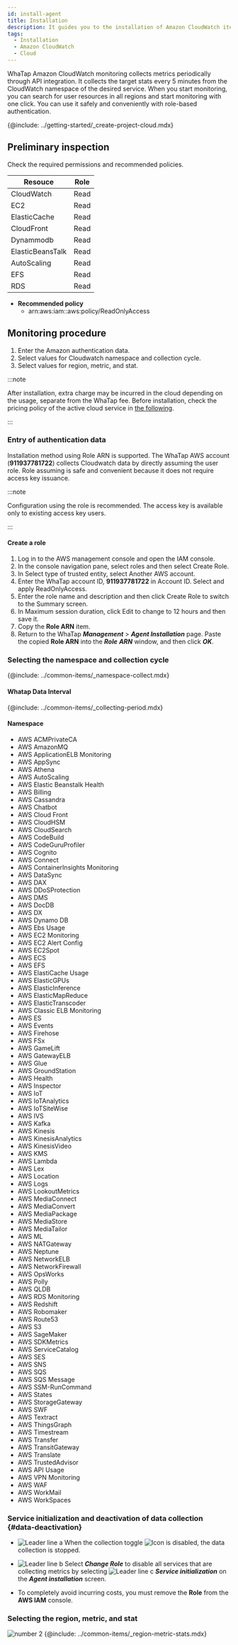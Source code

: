 ```yaml
---
id: install-agent
title: Installation
description: It guides you to the installation of Amazon CloudWatch items.
tags:
  - Installation
  - Amazon CloudWatch
  - Cloud
---
```



WhaTap Amazon CloudWatch monitoring collects metrics periodically through API integration. It collects the target stats every 5 minutes from the CloudWatch namespace of the desired service. When you start monitoring, you can search for user resources in all regions and start monitoring with one click. You can use it safely and conveniently with role-based authentication. 

{@include: ../getting-started/_create-project-cloud.mdx} 

## Preliminary inspection

Check the required permissions and recommended policies.

| Resouce          | Role |
| ---------------- | ---- |
| CloudWatch       | Read |
| EC2              | Read |
| ElasticCache     | Read |
| CloudFront       | Read |
| Dynammodb        | Read |
| ElasticBeansTalk | Read |
| AutoScaling      | Read |
| EFS              | Read |
| RDS              | Read |

-   **Recommended policy**
    -   arn:aws:iam::aws:policy/ReadOnlyAccess

## Monitoring procedure

1.  Enter the Amazon authentication data.
2.  Select values for Cloudwatch namespace and collection cycle.
3.  Select values for region, metric, and stat.

:::note

After installation, extra charge may be incurred in the cloud depending on the usage, separate from the WhaTap fee. Before installation, check the pricing policy of the active cloud service in [the following](https://aws.amazon.com/en/cloudwatch/pricing/).

:::

### Entry of authentication data

Installation method using Role ARN is supported. The WhaTap AWS account (**911937781722**) collects Cloudwatch data by directly assuming the user role. Role assuming is safe and convenient because it does not require access key issuance.

:::note

Configuration using the role is recommended. The access key is available only to existing access key users.

:::

#### Create a role

<ImgLang img='cloudwatch-auth-role.png' desc='Amazon Cloudwatch - role' />

1.  Log in to the AWS management console and open the IAM console.
2.  In the console navigation pane, select roles and then select Create Role.
3.  In Select type of trusted entity, select Another AWS account.
4.  Enter the WhaTap account ID, **911937781722** in Account ID. Select and apply ReadOnlyAccess.
5.  Enter the role name and description and then click Create Role to switch to the Summary screen.
6.  In Maximum session duration, click Edit to change to 12 hours and then save it. 
7.  Copy the **Role ARN** item.
8.  Return to the WhaTap **_Management_** > **_Agent Installation_** page. Paste the copied **Role ARN** into the **_Role_** **_ARN_** window, and then click **_OK_**.

### Selecting the namespace and collection cycle

{@include: ../common-items/_namespace-collect.mdx}

#### Whatap Data Interval

{@include: ../common-items/_collecting-period.mdx}

#### Namespace

-   AWS ACMPrivateCA
-   AWS AmazonMQ
-   AWS ApplicationELB Monitoring
-   AWS AppSync
-   AWS Athena
-   AWS AutoScaling
-   AWS Elastic Beanstalk Health
-   AWS Billing
-   AWS Cassandra
-   AWS Chatbot
-   AWS Cloud Front
-   AWS CloudHSM
-   AWS CloudSearch
-   AWS CodeBuild
-   AWS CodeGuruProfiler
-   AWS Cognito
-   AWS Connect
-   AWS ContainerInsights Monitoring
-   AWS DataSync
-   AWS DAX
-   AWS DDoSProtection
-   AWS DMS
-   AWS DocDB
-   AWS DX
-   AWS Dynamo DB
-   AWS Ebs Usage
-   AWS EC2 Monitoring
-   AWS EC2 Alert Config
-   AWS EC2Spot
-   AWS ECS
-   AWS EFS
-   AWS ElastiCache Usage
-   AWS ElasticGPUs
-   AWS ElasticInference
-   AWS ElasticMapReduce
-   AWS ElasticTranscoder
-   AWS Classic ELB Monitoring
-   AWS ES
-   AWS Events
-   AWS Firehose
-   AWS FSx
-   AWS GameLift
-   AWS GatewayELB
-   AWS Glue
-   AWS GroundStation
-   AWS Health
-   AWS Inspector
-   AWS IoT
-   AWS IoTAnalytics
-   AWS IoTSiteWise
-   AWS IVS
-   AWS Kafka
-   AWS Kinesis
-   AWS KinesisAnalytics
-   AWS KinesisVideo
-   AWS KMS
-   AWS Lambda
-   AWS Lex
-   AWS Location
-   AWS Logs
-   AWS LookoutMetrics
-   AWS MediaConnect
-   AWS MediaConvert
-   AWS MediaPackage
-   AWS MediaStore
-   AWS MediaTailor
-   AWS ML
-   AWS NATGateway
-   AWS Neptune
-   AWS NetworkELB
-   AWS NetworkFirewall
-   AWS OpsWorks
-   AWS Polly
-   AWS QLDB
-   AWS RDS Monitoring
-   AWS Redshift
-   AWS Robomaker
-   AWS Route53
-   AWS S3
-   AWS SageMaker
-   AWS SDKMetrics
-   AWS ServiceCatalog
-   AWS SES
-   AWS SNS
-   AWS SQS
-   AWS SQS Message
-   AWS SSM-RunCommand
-   AWS States
-   AWS StorageGateway
-   AWS SWF
-   AWS Textract
-   AWS ThingsGraph
-   AWS Timestream
-   AWS Transfer
-   AWS TransitGateway
-   AWS Translate
-   AWS TrustedAdvisor
-   AWS API Usage
-   AWS VPN Monitoring
-   AWS WAF
-   AWS WorkMail
-   AWS WorkSpaces

### Service initialization and deactivation of data collection {#data-deactivation}

<ImgLang img='amazon-cloudwatch-deact.png' desc='Disabling the data collection and initializing the service' />

-   ![Leader line a](/img/char-a.svg) When the collection toggle ![Icon](/img/ic-toggle-off.svg) is disabled, the data collection is stopped.

-   ![Leader line b](/img/char-b.svg) Select **_Change Role_** to disable all services that are collecting metrics by selecting ![Leader line c](/img/char-c.svg) **_Service initialization_** on the **_Agent installation_** screen.

-   To completely avoid incurring costs, you must remove the **Role** from the **AWS IAM** console.

### Selecting the region, metric, and stat

![number 2](/img/number-02.png) {@include: ../common-items/_region-metric-stats.mdx} 

<ImgLang img='amazon_cloudwatch_setup_dialog_2nd.png' desc='Amazon Cloudwatch - Region,Metric,Stats' />
